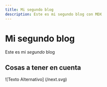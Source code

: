 ```yaml
---
title: Mi segundo blog
description: Este es mi segundo blog con MDX
---
```


# Mi segundo blog

Este es mi *segundo* blog

## Cosas a tener en cuenta

![Texto Alternativo] (/next.svg)
